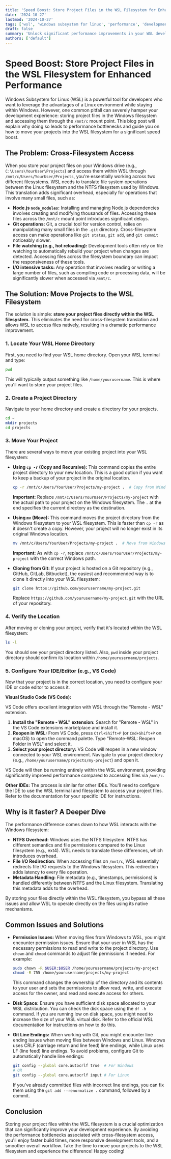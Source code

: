 ```yaml
---
title: 'Speed Boost: Store Project Files in the WSL Filesystem for Enhanced Performance'
date: '2024-10-27'
lastmod: '2024-10-27'
tags: ['wsl', 'windows subsystem for linux', 'performance', 'development', 'linux', 'optimization', 'vscode', 'development environment']
draft: false
summary: 'Unlock significant performance improvements in your WSL development environment by storing your project files within the WSL filesystem (instead of /mnt/c). Learn how to move your projects and understand the reasons behind the speed difference.'
authors: ['default']
---
```


# Speed Boost: Store Project Files in the WSL Filesystem for Enhanced Performance

Windows Subsystem for Linux (WSL) is a powerful tool for developers who want to leverage the advantages of a Linux environment while staying within Windows.  However, one common pitfall can severely hamper your development experience: storing project files in the Windows filesystem and accessing them through the `/mnt/c` mount point. This blog post will explain why doing so leads to performance bottlenecks and guide you on how to move your projects into the WSL filesystem for a significant speed boost.

## The Problem: Cross-Filesystem Access

When you store your project files on your Windows drive (e.g., `C:\Users\YourUser\Projects`) and access them within WSL through `/mnt/c/Users/YourUser/Projects`, you're essentially working across two different filesystems.  WSL needs to translate file system operations between the Linux filesystem and the NTFS filesystem used by Windows. This translation adds significant overhead, especially for operations that involve many small files, such as:

*   **Node.js `node_modules`:**  Installing and managing Node.js dependencies involves creating and modifying thousands of files.  Accessing these files across the `/mnt/c` mount point introduces significant delays.
*   **Git operations:**  Git, a crucial tool for version control, relies on manipulating many small files in the `.git` directory. Cross-filesystem access can make operations like `git status`, `git add`, and `git commit` noticeably slower.
*   **File watching (e.g., hot reloading):** Development tools often rely on file watching to automatically rebuild your project when changes are detected.  Accessing files across the filesystem boundary can impact the responsiveness of these tools.
*   **I/O intensive tasks:** Any operation that involves reading or writing a large number of files, such as compiling code or processing data, will be significantly slower when accessed via `/mnt/c`.

## The Solution: Move Projects to the WSL Filesystem

The solution is simple: **store your project files directly within the WSL filesystem.**  This eliminates the need for cross-filesystem translation and allows WSL to access files natively, resulting in a dramatic performance improvement.

### 1. Locate Your WSL Home Directory

First, you need to find your WSL home directory. Open your WSL terminal and type:

```bash
pwd
```

This will typically output something like `/home/yourusername`. This is where you'll want to store your project files.

### 2. Create a Project Directory

Navigate to your home directory and create a directory for your projects.

```bash
cd ~
mkdir projects
cd projects
```

### 3. Move Your Project

There are several ways to move your existing project into your WSL filesystem:

*   **Using `cp -r` (Copy and Recursive):** This command copies the entire project directory to your new location. This is a good option if you want to keep a backup of your project in the original location.

    ```bash
    cp -r /mnt/c/Users/YourUser/Projects/my-project .  # Copy from Windows to WSL
    ```

    **Important:** Replace `/mnt/c/Users/YourUser/Projects/my-project` with the actual path to your project on the Windows filesystem.  The `.` at the end specifies the current directory as the destination.

*   **Using `mv` (Move):** This command moves the project directory from the Windows filesystem to your WSL filesystem. This is faster than `cp -r` as it doesn't create a copy.  However, your project will no longer exist in its original Windows location.

    ```bash
    mv /mnt/c/Users/YourUser/Projects/my-project .  # Move from Windows to WSL
    ```

    **Important:** As with `cp -r`, replace `/mnt/c/Users/YourUser/Projects/my-project` with the correct Windows path.

*   **Cloning from Git:** If your project is hosted on a Git repository (e.g., GitHub, GitLab, Bitbucket), the easiest and recommended way is to clone it directly into your WSL filesystem:

    ```bash
    git clone https://github.com/yourusername/my-project.git
    ```

    Replace `https://github.com/yourusername/my-project.git` with the URL of your repository.

### 4. Verify the Location

After moving or cloning your project, verify that it's located within the WSL filesystem:

```bash
ls -l
```

You should see your project directory listed.  Also, `pwd` inside your project directory should confirm its location within `/home/yourusername/projects`.

### 5. Configure Your IDE/Editor (e.g., VS Code)

Now that your project is in the correct location, you need to configure your IDE or code editor to access it.

**Visual Studio Code (VS Code):**

VS Code offers excellent integration with WSL through the "Remote - WSL" extension.

1.  **Install the "Remote - WSL" extension:**  Search for "Remote - WSL" in the VS Code extensions marketplace and install it.
2.  **Reopen in WSL:**  From VS Code, press `Ctrl+Shift+P` (or `Cmd+Shift+P` on macOS) to open the command palette. Type "Remote-WSL: Reopen Folder in WSL" and select it.
3.  **Select your project directory:** VS Code will reopen in a new window connected to your WSL environment. Navigate to your project directory (e.g., `/home/yourusername/projects/my-project`) and open it.

   VS Code will then be running entirely within the WSL environment, providing significantly improved performance compared to accessing files via `/mnt/c`.

**Other IDEs:** The process is similar for other IDEs. You'll need to configure the IDE to use the WSL terminal and filesystem to access your project files. Refer to the documentation for your specific IDE for instructions.

## Why is it faster? A Deeper Dive

The performance difference comes down to how WSL interacts with the Windows filesystem:

*   **NTFS Overhead:** Windows uses the NTFS filesystem.  NTFS has different semantics and file permissions compared to the Linux filesystem (e.g., ext4). WSL needs to translate these differences, which introduces overhead.
*   **File I/O Redirection:**  When accessing files on `/mnt/c`, WSL essentially redirects file I/O requests to the Windows filesystem.  This redirection adds latency to every file operation.
*   **Metadata Handling:**  File metadata (e.g., timestamps, permissions) is handled differently between NTFS and the Linux filesystem. Translating this metadata adds to the overhead.

By storing your files directly within the WSL filesystem, you bypass all these issues and allow WSL to operate directly on the files using its native mechanisms.

## Common Issues and Solutions

*   **Permission Issues:**  When moving files from Windows to WSL, you might encounter permission issues. Ensure that your user in WSL has the necessary permissions to read and write to the project directory. Use `chown` and `chmod` commands to adjust file permissions if needed. For example:

    ```bash
    sudo chown -R $USER:$USER /home/yourusername/projects/my-project
    chmod -R 755 /home/yourusername/projects/my-project
    ```

    This command changes the ownership of the directory and its contents to your user and sets the permissions to allow read, write, and execute access for the owner, and read and execute access for others.

*   **Disk Space:** Ensure you have sufficient disk space allocated to your WSL distribution. You can check the disk space using the `df -h` command. If you are running low on disk space, you might need to increase the size of your WSL virtual disk.  Refer to the official WSL documentation for instructions on how to do this.

*   **Git Line Endings:** When working with Git, you might encounter line ending issues when moving files between Windows and Linux. Windows uses CRLF (carriage return and line feed) line endings, while Linux uses LF (line feed) line endings.  To avoid problems, configure Git to automatically handle line endings:

    ```bash
    git config --global core.autocrlf true  # For Windows
    # OR
    git config --global core.autocrlf input # For Linux
    ```

    If you've already committed files with incorrect line endings, you can fix them using the `git add --renormalize .` command, followed by a commit.

## Conclusion

Storing your project files within the WSL filesystem is a crucial optimization that can significantly improve your development experience. By avoiding the performance bottlenecks associated with cross-filesystem access, you'll enjoy faster build times, more responsive development tools, and a smoother overall workflow.  Take the time to move your projects to the WSL filesystem and experience the difference!  Happy coding!
